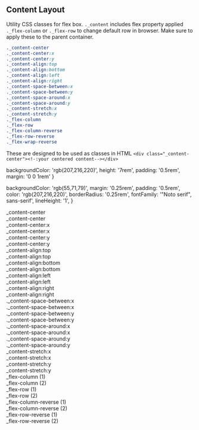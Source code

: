 
<Meta title="3. Modifiers/Content" />

## Content Layout

Utility CSS classes for flex box. `._content` includes flex property applied `._flex-column` or `._flex-row` to change default row in browser. Make sure to apply these to the parent container.

```css
._content-center
._content-center:x
._content-center:y
._content-align:top
._content-align:bottom
._content-align:left
._content-align:right
._content-space-between:x
._content-space-between:y
._content-space-around:x
._content-space-around:y
._content-stretch:x
._content-stretch:y
._flex-column
._flex-row
._flex-column-reverse
._flex-row-reverse
._flex-wrap-reverse
```

These are designed to be used as classes in HTML `<div class="_content-center"><!-:your centered content--></div>`

  backgroundColor: 'rgb(207,216,220)',
  height: '7rem',
  padding: '0.5rem',
  margin: '0 0 1rem'
}

  backgroundColor: 'rgb(55,71,79)',
  margin: '0.25rem',
  padding: '0.5rem',
  color: 'rgb(207,216,220)',
  borderRadius: '0.25rem',
  fontFamily: '"Noto serif", sans-serif',
  lineHeight: '1',
}


<Preview>
  <div>
    <div style={parentStyle} class="_content-center">
      <div style={childStyle}>_content-center</div>
      <div style={childStyle}>_content-center</div>
    </div>
    <div style={parentStyle} class="_content-center:x">
      <div style={childStyle}>_content-center:x</div>
      <div style={childStyle}>_content-center:x</div>
    </div>
    <div style={parentStyle} class="_content-center:y">
      <div style={childStyle}>_content-center:y</div>
      <div style={childStyle}>_content-center:y</div>
    </div>
    <div style={parentStyle} class="_content-align:top">
      <div style={childStyle}>_content-align:top</div>
      <div style={childStyle}>_content-align:top</div>
    </div>
    <div style={parentStyle} class="_content-align:bottom">
      <div style={childStyle}>_content-align:bottom</div>
      <div style={childStyle}>_content-align:bottom</div>
    </div>
    <div style={parentStyle} class="_content-align:left">
      <div style={childStyle}>_content-align:left</div>
      <div style={childStyle}>_content-align:left</div>
    </div>
    <div style={parentStyle} class="_content-align:right">
      <div style={childStyle}>_content-align:right</div>
      <div style={childStyle}>_content-align:right</div>
    </div>
    <div style={parentStyle} class="_content-space-between:x">
      <div style={childStyle}>._content-space-between:x</div>
      <div style={childStyle}>._content-space-between:x</div>
    </div>
    <div style={parentStyle} class="_content-space-between:y">
      <div style={childStyle}>._content-space-between:y</div>
      <div style={childStyle}>._content-space-between:y</div>
    </div>
    <div style={parentStyle} class="_content-space-around:x">
      <div style={childStyle}>._content-space-around:x</div>
      <div style={childStyle}>._content-space-around:x</div>
    </div>
    <div style={parentStyle} class="_content-space-around:y">
      <div style={childStyle}>._content-space-around:y</div>
      <div style={childStyle}>._content-space-around:y</div>
    </div>
    <div style={parentStyle} class="_content-stretch:x">
      <div style={childStyle}>_content-stretch:x</div>
      <div style={childStyle}>_content-stretch:x</div>
    </div>
    <div style={parentStyle} class="_content-stretch:y">
      <div style={childStyle}>_content-stretch:y</div>
      <div style={childStyle}>_content-stretch:y</div>
    </div>
    <div style={parentStyle} class="_flex-column">
      <div style={childStyle}>_flex-column (1)</div>
      <div style={childStyle}>_flex-column (2)</div>
    </div>
    <div style={parentStyle} class="_flex-row">
      <div style={childStyle}>_flex-row (1)</div>
      <div style={childStyle}>_flex-row (2)</div>
    </div>
    <div style={parentStyle} class="_flex-column-reverse">
      <div style={childStyle}>_flex-column-reverse (1)</div>
      <div style={childStyle}>_flex-column-reverse (2)</div>
    </div>
    <div style={parentStyle} class="_flex-row-reverse">
      <div style={childStyle}>_flex-row-reverse (1)</div>
      <div style={childStyle}>_flex-row-reverse (2)</div>
    </div>
  </div>
</Preview>
